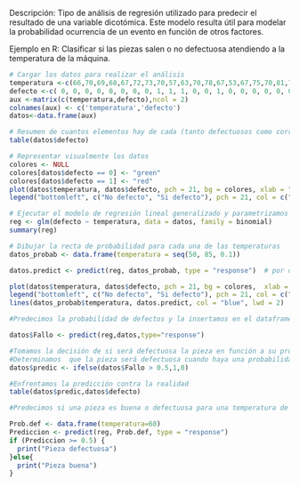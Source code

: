 
Descripción: Tipo de análisis de regresión utilizado para predecir el resultado de una variable dicotómica. 
Este modelo resulta útil para modelar la probabilidad ocurrencia de un evento en función de otros factores.

Ejemplo en R: Clasificar si las piezas salen o no defectuosa atendiendo a la temperatura de la máquina.

```r
# Cargar los datos para realizar el análisis
temperatura <-c(66,70,69,68,67,72,73,70,57,63,70,78,67,53,67,75,70,81,76,79,75,76,58)
defecto <-c( 0, 0, 0, 0, 0, 0, 0, 0, 1, 1, 1, 0, 0, 1, 0, 0, 0, 0, 0, 0, 0, 0, 1)
aux <-matrix(c(temperatura,defecto),ncol = 2)
colnames(aux) <- c('temperatura','defecto')
datos<-data.frame(aux)
```

```r
# Resumen de cuantos elementos hay de cada (tanto defectuosos como correctos)
table(datos$defecto)
```

```r
# Representar visualmente los datos
colores <- NULL
colores[datos$defecto == 0] <- "green"
colores[datos$defecto == 1] <- "red"
plot(datos$temperatura, datos$defecto, pch = 21, bg = colores, xlab = "Temperatura", ylab = "Prob. defecto")
legend("bottomleft", c("No defecto", "Si defecto"), pch = 21, col = c("green", "red"))
```

```r
# Ejecutar el modelo de regresión lineal generalizado y parametrizamos por binomial
reg <- glm(defecto ~ temperatura, data = datos, family = binomial)
summary(reg)
```

```r
# Dibujar la recta de probabilidad para cada una de las temperaturas
datos_probab <- data.frame(temperatura = seq(50, 85, 0.1))

datos.predict <- predict(reg, datos_probab, type = "response")  # por defecto calcularía log p_i/(1-p_i), para calcular p_i usamos el argumento type

plot(datos$temperatura, datos$defecto, pch = 21, bg = colores,  xlab = "Temperatura", ylab = "Prob. defecto")
legend("bottomleft", c("No defecto", "Si defecto"), pch = 21, col = c("green", "red"))
lines(datos_probab$temperatura, datos.predict, col = "blue", lwd = 2)
```

```r
#Predecimos la probabilidad de defectos y la insertamos en el dataframe como columna extra

datos$Fallo <- predict(reg,datos,type="response")

#Tomamos la decisión de si será defectuosa la pieza en función a su probabilidad de defecto
#Determinamos  que la pieza será defectuosa cuando haya una probabilidad de defectos superior al 50%
datos$predic <- ifelse(datos$Fallo > 0.5,1,0)

#Enfrentamos la predicción contra la realidad
table(datos$predic,datos$defecto)
```

```r
#Predecimos si una pieza es buena o defectuosa para una temperatura de 60ºC

Prob.def <- data.frame(temperatura=60)
Prediccion <- predict(reg, Prob.def, type = "response")
if (Prediccion >= 0.5) {
  print("Pieza defectuosa")
}else{
  print("Pieza buena")
}
```